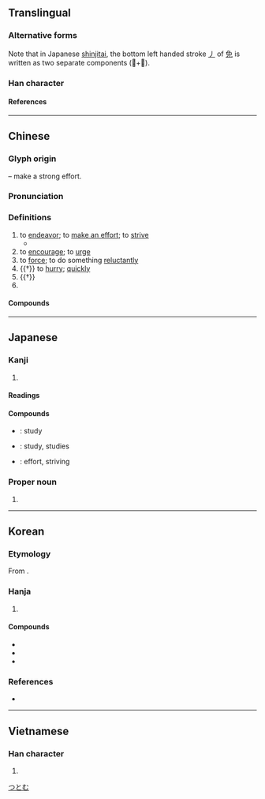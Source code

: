 {{character info}}
{{character info|0xFA33}}
{{character info|0x2F826}}
==Translingual==
{{ja-forms|勉|勉|勉}}

===Alternative forms===
Note that in Japanese [[shinjitai]], the bottom left handed stroke [[㇓]] of [[免]] is written as two separate components (𫩏+儿).

===Han character===
{{Han char|rn=19|rad=力|as=07|asj=08|sn=9|snj=10|four=24212|canj=NUKS|ids=⿺免力}}

====References====
{{Han ref|kx=0147.370|dkj=02384|dj=0333.020|hdz=10372.030|uh=52C9}}
{{Han ref|uh=FA33}}
{{Han ref|uh=2F826}}

----

==Chinese==
{{zh-forms}}

===Glyph origin===
{{Han etym}}
{{Han compound|免|力|t2=strong|ls=psc|c1=p|c2=s}} – make a strong effort.

===Pronunciation===
{{zh-pron
|m=miǎn
|c=min5
|mn=bián
|mn-t=miang2/miêng2
|mn-t_note=miang2 - Shantou; miêng2 - Chaozhou
|mc=y
|oc=y
|cat=v
}}

===Definitions===
{{zh-hanzi}}

# to [[endeavor]]; to [[make an effort]]; to [[strive]]
#* {{zh-x|公子 勉-之 矣！老臣 不能 從。|'''Strive''', my prince! Your old servant is unable to help.|ref=Shiji}}
# to [[encourage]]; to [[urge]]
# to [[force]]; to do something [[reluctant]]ly
# {{†}} to [[hurry]]; [[quickly]]
# {{†}} {{zh-alt-form|娩|to [[give birth]] to a [[child]]}}
# {{surname|zh}}

====Compounds====
{{zh-der|勉力|勉勵|勉強|勉為其難|勤勉|互勉|慰勉|強勉|勉思|奮勉|困知勉行|嘉勉|勸勉|勉生|僶勉|戒勉|獎勉|淬勉|勗勉|期勉|訓勉|黽勉|自勉}}

----

==Japanese==
{{ja-kanji forms|k=y}}

===Kanji===
{{ja-kanji|grade=3|rs=力07}}

# {{rfdef|ja}}

====Readings====
{{ja-readings
|goon=めん
|kanon=べん
|kun=つと-める, はげ-ます, やつ, ひこ
}}

====Compounds====
* {{ja-r|勉%学|べん%がく}}: study
* {{ja-r|勉%強|べん%きょう}}: study, studies
* {{ja-r|勉%励|べん%れい}}: effort, striving

===Proper noun===
{{ja-pos|proper|つとむ}}

# {{given name|ja|male}}

[[Category:Japanese male given names|つとむ]]

----

==Korean==

===Etymology===
From {{der|ko|ltc|-}} {{ltc-l|勉|id=1}}.

===Hanja===
{{ko-hanja-search}}
{{ko-hanja|힘쓰다|힘쓸|면}}

# {{hanja form of|면|[[strive]]; [[make]] an [[effort]]}}

====Compounds====
{{der-top3|Compounds}}
* {{ko-l|근면|勤勉}}
* {{ko-l|면학|勉學}}
* {{ko-l|권면|勸勉}}
{{der-bottom}}

===References===
* {{R:hanjadoc|877}}

----

==Vietnamese==

===Han character===
{{vi-readings|reading=[[miễn]], [[mến]], [[mễn]], [[mịn]]|rs=力07}}

# {{rfdef|vi|sort=力07}}